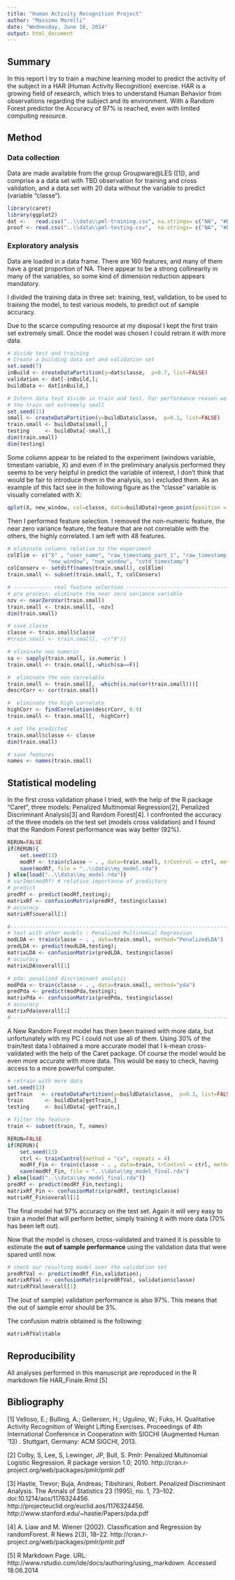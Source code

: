 ```yaml
---
title: "Human Activity Recognition Project"
author: "Massimo Morelli"
date: "Wednesday, June 18, 2014"
output: html_document
---
```


## Summary
In this report I try to train a machine learning model to predict the activity of the subject in a HAR (Human Activity Recognition) exercise. HAR is a growing field of research, which tries to understand Human Behavior from observations regarding the subject and its environment. With a Random Forest predictor the Accuracy of 97% is reached, even with limited computing resource. 

## Method

### Data collection
Data are made available from the group Groupware@LES ([1]), and comprise a a data set with TBD observation for training and cross validation, and a data set with 20 data without the variable to predict (variable "classe").


```r
library(caret)
library(ggplot2)
dat <-   read.csv("..\\data\\pml-training.csv", na.strings= c("NA", "#DIV/0!"))
proof <- read.csv("..\\data\\pml-testing.csv",  na.strings= c("NA", "#DIV/0!"))
```


### Exploratory analysis
Data are loaded in a data frame. There are 160 features, and many of them have a great proportion of NA. There appear to be a strong collinearity in many of the variables, so some kind of dimension reduction appears mandatory. 

I divided the training data in three set: training, test, validation, to be used to training the model, to test various models, to predict out of sample accuracy. 

Due to the scarce computing resource at my disposal I kept the first train set extremely small. Once the model was chosen I could retrain it with more data. 

```r
# divide test and training
# Create a building data set and validation set
set.seed(7)
inBuild <- createDataPartition(y=dat$classe,  p=0.7, list=FALSE)
validation <- dat[-inBuild,]; 
buildData <- dat[inBuild,]

# Intern data test divide in train and test. For performance reason we keep
# the train set extremely small
set.seed(11)
small <- createDataPartition(y=buildData$classe,  p=0.1, list=FALSE)
train.small <- buildData[small,] 
testing     <- buildData[-small,]
dim(train.small)
dim(testing)
```

Some column appear to be related to the experiment (windows variable, timestam variable, X) and even if in the preliminary analysis performed they seems to be very helpful in predict the variable of interest, I don't think that would be fair to introduce them in the analysis, so I excluded them. As an example of this fact see in the following figure as the "classe" variable is visually correlated with X:

```r
qplot(X, new_window, col=classe, data=buildData)+geom_point(position = "jitter")
```

Then I performed feature selection. I removed the non-numeric feature, the near zero variance feature, the feature that are not correlable with the others, the highly correlated. I am left with 48 features.

```r
# eliminate columns relative to the experiment
colElim <- c("X" , "user_name", "raw_timestamp_part_1", "raw_timestamp_part_2", 
             "new_window", "num_window", "cvtd_timestamp")
colConserv <- setdiff(names(train.small), colElim)
train.small <- subset(train.small, T, colConserv)

# ------------ real feature selection --------------------------------------
# pre process: eliminate the near zero variance variable
nzv <- nearZeroVar(train.small)
train.small <- train.small[, -nzv]
dim(train.small)

# save classe
classe <- train.small$classe
#train.small <- train.small[, -c("X")]

# eliminate non numeric 
sa <- sapply(train.small, is.numeric )
train.small <- train.small[,-which(sa==F)]

#  eliminate the non correlable
train.small <- train.small[, -which(is.na(cor(train.small)))]
descrCorr <- cor(train.small)

#  eliminate the high correlate
highCorr <- findCorrelation(descrCorr, 0.9) 
train.small <- train.small[, -highCorr]

# set the predicted 
train.small$classe <- classe
dim(train.small)

# save features
names <- names(train.small)

```


## Statistical modeling

In the first cross validation phase I tried, with the help of the R package "Caret", three models: Penalized Multinomial Regression[2], Penalized Discriminant Analysis[3] and Random Forest[4]. I confronted the accuracy of the three models on the test set (models cross validation) and I found that the Random Forest performance was way better (92%).

```r
RERUN=FALSE
if(RERUN){
    set.seed(13)
    modRf <- train(classe ~ . , data=train.small, trControl = ctrl, method="rf",  prox=T, number=5)
    save(modRf, file = "..\\data\\my_model.rda")
} else{load("..\\data\\my_model.rda")}
# varImp(modRf) # relative importance of predictors
# predict
predRf <- predict(modRf,testing); 
matrixRf <- confusionMatrix(predRf, testing$classe)
# accuracy
matrixRf$overall[1]

#-----------------------------------------------------------------------------
# test with other models : Penalized Multinomial Regression
modLDA <- train(classe ~ . , data=train.small, method="PenalizedLDA")
predLDA <- predict(modLDA,testing);
matrixLDA <- confusionMatrix(predLDA, testing$classe)
# accuracy
matrixLDA$overall[1]

# pda: penalized discriminant analysis
modPda <- train(classe ~ . , data=train.small, method="pda")
predPda <- predict(modPda,testing);
matrixPda <- confusionMatrix(predPda, testing$classe)
# accuracy
matrixPda$overall[1]
#-----------------------------------------------------------------------------
```

A New Random Forest model has then been trained with more data, but unfortunately with my PC I could not use all of them. Using 30% of the train/test data I obtained a more accurate model that I k-mean cross-validated with the help of the Caret package. Of course the model would be even more accurate with more data. This would be easy to check, having access to a more powerful computer.
```r
# retrain with more data 
set.seed(13)
getTrain   <- createDataPartition(y=buildData$classe,  p=0.3, list=FALSE)
train       <- buildData[getTrain,] 
testing     <- buildData[-getTrain,]

# filter the feature
train <- subset(train, T, names)

RERUN=FALSE
if(RERUN){
    set.seed(13)
    ctrl <- trainControl(method = "cv", repeats = 4)
    modRf_Fin <- train(classe ~ . , data=train, trControl = ctrl, method="rf",  prox=T, number=5)
    save(modRf_Fin, file = "..\\data\\my_model_final.rda")
} else{load("..\\data\\my_model_final.rda")}
predRf <- predict(modRf_Fin,testing); 
matrixRf_Fin <- confusionMatrix(predRf, testing$classe)
matrixRf_Fin$overall[1]
```

The final model hat 97% accuracy on the test set. Again it will very easy to train a model that will perform better, simply training it with more data (70% has been left out).

Now that the model is chosen, cross-validated and trained it is possible to estimate the **out of sample performance** using the validation data that were spared until now.

```r
# check our resulting model over the validation set
predRfVal <- predict(modRf_Fin,validation);
matrixRfVal <- confusionMatrix(predRfVal, validation$classe)
matrixRfVal$overall[1]

```

The (out of sample) validation performance is also 97%. This means that the out of sample error should be 3%.

The confusion matrix obtained is the following:
```r
matrixRfVal$table
```


## Reproducibility
All analyses performed in this manuscript are reproduced in the R markdown file HAR_Finale.Rmd [5]

## Bibliography
[1] Velloso, E.; Bulling, A.; Gellersen, H.; Ugulino, W.; Fuks, H. Qualitative Activity Recognition of Weight Lifting Exercises. Proceedings of 4th International Conference in Cooperation with SIGCHI (Augmented Human '13) . Stuttgart, Germany: ACM SIGCHI, 2013. 

[2] Colby, S, Lee, S, Lewinger, JP, Bull, S. Pmlr: Penalized Multinomial Logistic Regression. R package version 1.0; 2010. http://cran.r-project.org/web/packages/pmlr/pmlr.pdf

[3] Hastie, Trevor; Buja, Andreas; Tibshirani, Robert. Penalized Discriminant Analysis. The Annals of Statistics 23 (1995), no. 1, 73--102. doi:10.1214/aos/1176324456. http://projecteuclid.org/euclid.aos/1176324456. http://www.stanford.edu/~hastie/Papers/pda.pdf

[4] A. Liaw and M. Wiener (2002). Classification and Regression by randomForest. R News 2(3), 18--22.  http://cran.r-project.org/web/packages/pmlr/pmlr.pdf


[5] R Markdown Page. URL: http://www.rstudio.com/ide/docs/authoring/using_markdown. Accessed 18.06.2014

